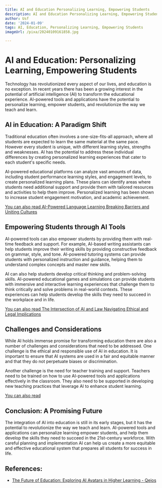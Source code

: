 ```yaml
---
title: AI and Education Personalizing Learning, Empowering Students
description: AI and Education Personalizing Learning, Empowering Students
author: Usf
date: '2024-01-09'
tags: AI, Education, Personalizing Learning, Empowering Students
imageUrl: /pixa/20240109161858.jpg

---
```

# AI and Education: Personalizing Learning,  Empowering Students

Technology has revolutionized every aspect  of our lives, and education is no exception. In recent years there has been a growing interest in  the potential of artificial intelligence (AI) to transform the educational experience. AI-powered tools and applications have the potential to personalize learning, empower students, and revolutionize the way we teach and learn.

## AI in Education:  A Paradigm Shift

Traditional education  often involves a one-size-fits-all approach, where all  students are expected to learn the same material  at the same pace. However every student is unique, with different learning styles, strengths  and weaknesses. AI has the potential to address these individual differences by creating personalized learning experiences that cater to each student's specific needs.

AI-powered educational platforms  can analyze vast  amounts of data, including student  performance learning styles, and engagement levels,  to  create personalized learning plans. These plans can identify areas where students need additional support and provide them with tailored resources and activities to help them improve. Personalized learning has been shown to increase student engagement motivation, and academic  achievement.

[You can also read AI-Powered Language Learning Breaking Barriers and Uniting  Cultures](AI-Powered%20Language%20Learning%20Breaking%20Barriers%20and%20Uniting%20Cultures)


##  Empowering Students through AI Tools

AI-powered tools can also empower students by providing them with real-time feedback and support.  For example, AI-based writing assistants can help students improve their  writing skills by providing constructive feedback on grammar, style, and tone. AI-powered tutoring systems  can provide students with personalized instruction and guidance, helping them to understand complex concepts and master new skills.

AI can also help students develop critical thinking and problem-solving skills. AI-powered educational games and simulations can provide  students with immersive and  interactive learning experiences that challenge them to think  critically and solve problems in  real-world contexts. These experiences can help students develop the skills they  need to succeed in the workplace and in life.

[You  can also read The Intersection of AI and Law Navigating Ethical and Legal Implications](The%20Intersection%20of%20AI%20and%20Law%20Navigating%20Ethical%20and%20Legal%20Implications)


## Challenges and Considerations

While AI  holds immense promise  for transforming education there are also  a number  of challenges and considerations that  need to be addressed. One  challenge is the ethical and  responsible  use of AI in  education. It is  important to ensure that AI systems are used in a fair and equitable manner and that they do  not perpetuate biases or discrimination.

Another challenge  is the need for teacher training and support. Teachers need to be trained on how to use AI-powered  tools and applications effectively in the  classroom. They also need  to be supported in developing new teaching practices that leverage AI to enhance student learning.

[You can also read ]()


## Conclusion: A Promising Future

The integration of AI into education is still in  its early stages, but it has the  potential to revolutionize the way we teach  and learn. AI-powered tools and applications can personalize learning empower students, and  help them develop  the skills they need to succeed in the 21st-century workforce. With careful planning and implementation AI  can help  us create a more  equitable and effective  educational system that prepares all students for success in life.

## References:
- [The Future of Education: Exploring AI Avatars in Higher Learning - Qeios](https://www.qeios.com/read/80Z989)
